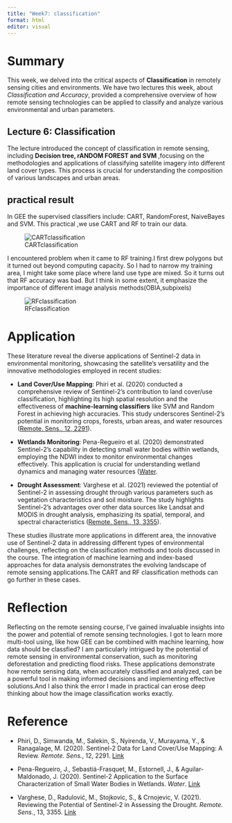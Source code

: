 ```yaml
---
title: "Week7: classification"
format: html
editor: visual
---
```

# Summary

This week, we delved into the critical aspects of **Classification** in remotely sensing cities and environments. We have two lectures this week, about *Classification and Accuracy*, provided a comprehensive overview of how remote sensing technologies can be applied to classify and analyze various environmental and urban parameters.

## Lecture 6: Classification

The lecture introduced the concept of classification in remote sensing, including **Decision tree, rANDOM FOREST and SVM **,focusing on the methodologies and applications of classifying satellite imagery into different land cover types. This process is crucial for understanding the composition of various landscapes and urban areas.



## practical result
In GEE the supervised classifiers include: CART, RandomForest, NaiveBayes and SVM. This practical ,we use CART and RF to train our data.

![CARTclassification](output/week6/GEE_classified_map.png)

I encountered problem when it came to RF training.I first drew polygons but it turned out beyond computing capacity. So I had to narrow my training area, I might take some place where land use type are mixed. So it turns out that RF accuracy was bad. But I think in some extent, it emphasize the importance of different image analysis methods(OBIA,subpixels)


![RFclassification](output/week6/图片1.png)


# Application

These literature reveal the diverse applications of Sentinel-2 data in environmental monitoring, showcasing the satellite's versatility and the innovative methodologies employed in recent studies:

- **Land Cover/Use Mapping**: Phiri et al. (2020) conducted a comprehensive review of Sentinel-2's contribution to land cover/use classification, highlighting its high spatial resolution and the effectiveness of **machine-learning classifiers** like SVM and Random Forest in achieving high accuracies. This study underscores Sentinel-2's potential in monitoring crops, forests, urban areas, and water resources ([Remote. Sens., 12, 2291](https://consensus.app/papers/sentinel2-data-land-coveruse-mapping-review-phiri/448b285c2da15b67883a7874b63f068b/)).

- **Wetlands Monitoring**: Pena-Regueiro et al. (2020) demonstrated Sentinel-2's capability in detecting small water bodies within wetlands, employing the NDWI index to monitor environmental changes effectively. This application is crucial for understanding wetland dynamics and managing water resources ([Water](https://consensus.app/papers/sentinel2-application-surface-characterization-small-penaregueiro/39b15b5947285e68a060c8336c8cac04/).

- **Drought Assessment**: Varghese et al. (2021) reviewed the potential of Sentinel-2 in assessing drought through various parameters such as vegetation characteristics and soil moisture. The study highlights Sentinel-2's advantages over other data sources like Landsat and MODIS in drought analysis, emphasizing its spatial, temporal, and spectral characteristics ([Remote. Sens., 13, 3355](https://consensus.app/papers/reviewing-potential-sentinel2-assessing-drought-varghese/1af1b718985d5f2499bda444f3e13d10/)).

These studies illustrate more applications in different area, the innovative use of Sentinel-2 data in addressing different types of environmental challenges, reflecting on the classification methods and tools discussed in the course. The integration of machine learning and index-based approaches for data analysis demonstrates the evolving landscape of remote sensing applications.The CART and RF classification methods can go further in these cases.

# Reflection

Reflecting on the remote sensing course, I've gained invaluable insights into the power and potential of remote sensing technologies. I got to learn more multi-tool using, like how GEE can be combined with machine learning, how data should be classfied? I am particularly intrigued by the potential of remote sensing in environmental conservation, such as monitoring deforestation and predicting flood risks. These applications demonstrate how remote sensing data, when accurately classified and analyzed, can be a powerful tool in making informed decisions and implementing effective solutions.And I also think the error I made in practical can erose deep thinking about how the image classification works exactly.

# Reference

- Phiri, D., Simwanda, M., Salekin, S., Nyirenda, V., Murayama, Y., & Ranagalage, M. (2020). Sentinel-2 Data for Land Cover/Use Mapping: A Review. *Remote. Sens.*, 12, 2291. [Link](https://consensus.app/papers/sentinel2-data-land-coveruse-mapping-review-phiri/448b285c2da15b67883a7874b63f068b/)

- Pena-Regueiro, J., Sebastiá-Frasquet, M., Estornell, J., & Aguilar-Maldonado, J. (2020). Sentinel-2 Application to the Surface Characterization of Small Water Bodies in Wetlands. *Water*. [Link](https://consensus.app/papers/sentinel2-application-surface-characterization-small-penaregueiro/39b15b5947285e68a060c8336c8cac04/)

- Varghese, D., Radulović, M., Stojkovic, S., & Crnojevic, V. (2021). Reviewing the Potential of Sentinel-2 in Assessing the Drought. *Remote. Sens.*, 13, 3355. [Link](https://consensus.app/papers/reviewing-potential-sentinel2-assessing-drought-varghese/1af1b718985d5f2499bda444f3e13d10/)

